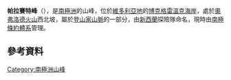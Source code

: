 {{coord|73|6|S|164|18|E|display=title}}

'''帕拉賽特峰'''（{{lang-en|Parasite Cone}}），是[[南極洲|南極洲]]的山峰，位於[[維多利亞地|維多利亞地]]的[[博克格雷溫克海岸|博克格雷溫克海岸]]，處於[[奧弗洛德火山|奧弗洛德火山]]西北坡，屬於[[登山家山脈|登山家山脈]]的一部分，由[[新西蘭|新西蘭]]探險隊命名，現時由[[南極條約體系|南極條約體系]]管理。

==參考資料==
{{usgs-gazetteer}}

{{DEFAULTSORT:Parasite Cone}}
[[Category:南極洲山峰|Category:南極洲山峰]]


{{BorchgrevinkCoast-geo-stub}}